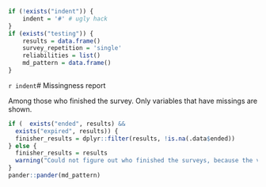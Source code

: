 ```r
if (!exists("indent")) {
	indent = '#' # ugly hack
}
if (exists("testing")) {
	results = data.frame()
	survey_repetition = 'single'
	reliabilities = list()
	md_pattern = data.frame()
}
```


`r indent`# Missingness report

Among those who finished the survey. Only variables that have missings are shown.

```r
if (  exists("ended", results) &&
  exists("expired", results)) {
  finisher_results = dplyr::filter(results, !is.na(.data$ended))
} else {
  finisher_results = results
  warning("Could not figure out who finished the surveys, because the variables expired and ended were missing.")
}
pander::pander(md_pattern)
```
